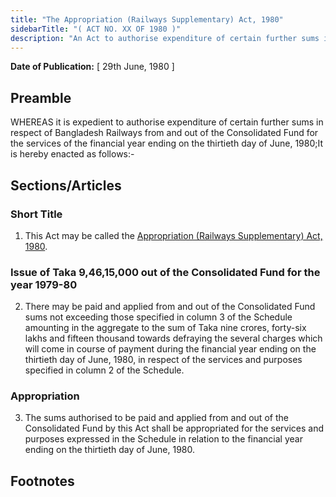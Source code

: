 ```yaml
---
title: "The Appropriation (Railways Supplementary) Act, 1980"
sidebarTitle: "( ACT NO. XX OF 1980 )"
description: "An Act to authorise expenditure of certain further sums in respect of Bangladesh Railways from and out of the Consolidated Fund for the services of the financial year ending on the thirtieth day of June, 1980."
---
```


**Date of Publication:** [ 29th June, 1980 ]

## Preamble

WHEREAS it is expedient to authorise expenditure of certain further sums in respect of Bangladesh Railways from and out of the Consolidated Fund for the services of the financial year ending on the thirtieth day of June, 1980;It is hereby enacted as follows:-

## Sections/Articles

### Short Title

1. This Act may be called the [Appropriation (Railways Supplementary) Act, 1980](/act-601.html "Appropriation (Railways Supplementary) Act, 1980").

### Issue of Taka 9,46,15,000 out of the Consolidated Fund for the year 1979-80

2. There may be paid and applied from and out of the Consolidated Fund sums not exceeding those specified in column 3 of the Schedule amounting in the aggregate to the sum of Taka nine crores, forty-six lakhs and fifteen thousand towards defraying the several charges which will come in course of payment during the financial year ending on the thirtieth day of June, 1980, in respect of the services and purposes specified in column 2 of the Schedule.

### Appropriation

3. The sums authorised to be paid and applied from and out of the Consolidated Fund by this Act shall be appropriated for the services and purposes expressed in the Schedule in relation to the financial year ending on the thirtieth day of June, 1980.

## Footnotes
